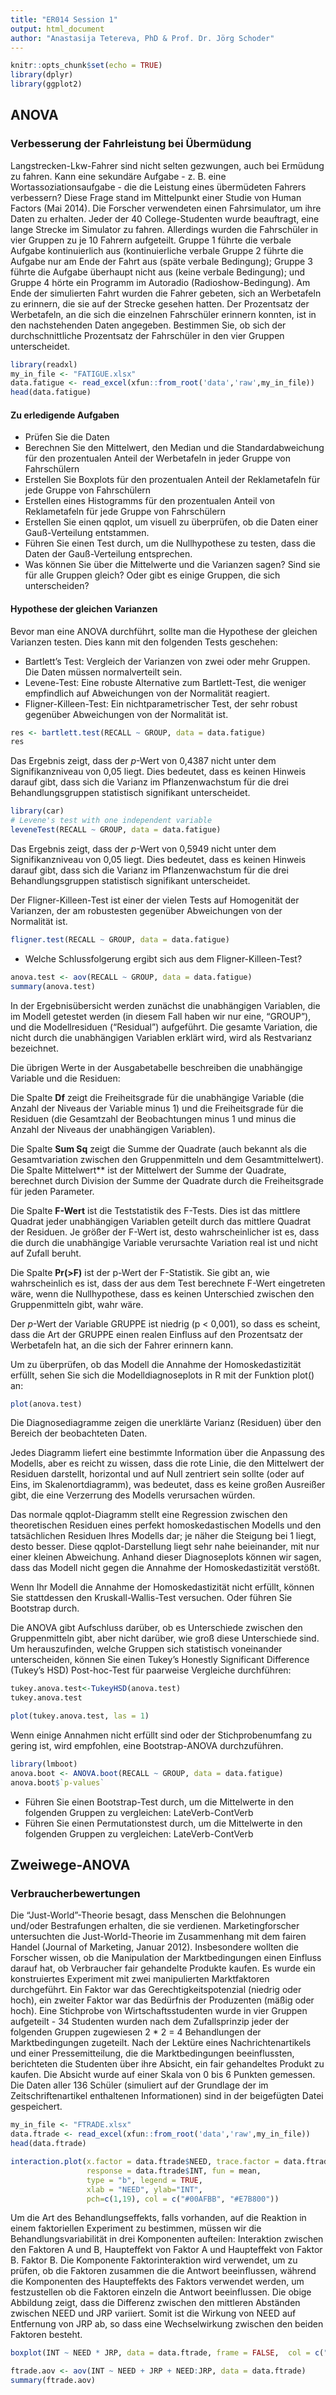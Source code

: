 ```yaml
---
title: "ER014 Session 1"
output: html_document
author: "Anastasija Tetereva, PhD & Prof. Dr. Jörg Schoder"
---
```


```r
knitr::opts_chunk$set(echo = TRUE)
library(dplyr)
library(ggplot2)
```

## ANOVA
### Verbesserung der Fahrleistung bei Übermüdung


Langstrecken-Lkw-Fahrer sind nicht selten gezwungen, auch bei Ermüdung zu fahren. Kann eine sekundäre Aufgabe - z. B. eine Wortassoziationsaufgabe - die 
die Leistung eines übermüdeten Fahrers verbessern? Diese Frage stand im Mittelpunkt einer Studie von Human Factors (Mai 2014). Die Forscher verwendeten einen Fahrsimulator, um ihre Daten zu erhalten. Jeder der 40 College-Studenten wurde beauftragt, eine lange Strecke im Simulator zu fahren. Allerdings wurden die Fahrschüler in vier Gruppen zu je 10 Fahrern aufgeteilt. Gruppe 1 führte die verbale Aufgabe kontinuierlich aus (kontinuierliche verbale 
Gruppe 2 führte die Aufgabe nur am Ende der Fahrt aus (späte verbale Bedingung); Gruppe 3 führte die Aufgabe überhaupt nicht aus (keine verbale Bedingung); und Gruppe 4 hörte ein Programm im Autoradio (Radioshow-Bedingung). Am Ende der simulierten Fahrt wurden die Fahrer gebeten, sich an Werbetafeln zu erinnern, die sie auf der Strecke gesehen hatten. Der Prozentsatz der Werbetafeln, an die sich die einzelnen Fahrschüler erinnern konnten, ist in den nachstehenden Daten angegeben. Bestimmen Sie, ob sich der durchschnittliche Prozentsatz der Fahrschüler in den vier Gruppen unterscheidet.


```r
library(readxl)
my_in_file <- "FATIGUE.xlsx"
data.fatigue <- read_excel(xfun::from_root('data','raw',my_in_file))
head(data.fatigue)
```

#### Zu erledigende Aufgaben
- Prüfen Sie die Daten
- Berechnen Sie den Mittelwert, den Median und die Standardabweichung für den prozentualen Anteil der Werbetafeln in jeder Gruppe von Fahrschülern
- Erstellen Sie Boxplots für den prozentualen Anteil der Reklametafeln für jede Gruppe von Fahrschülern
- Erstellen eines Histogramms für den prozentualen Anteil von Reklametafeln für jede Gruppe von Fahrschülern
- Erstellen Sie einen qqplot, um visuell zu überprüfen, ob die Daten einer Gauß-Verteilung entstammen.
- Führen Sie einen Test durch, um die Nullhypothese zu testen, dass die Daten der Gauß-Verteilung entsprechen.
- Was können Sie über die Mittelwerte und die Varianzen sagen? Sind sie für alle Gruppen gleich? Oder gibt es einige Gruppen, die sich unterscheiden?

#### Hypothese der gleichen Varianzen
Bevor man eine ANOVA durchführt, sollte man die Hypothese der gleichen Varianzen testen. Dies kann mit den folgenden Tests geschehen:

- Bartlett's Test: Vergleich der Varianzen von zwei oder mehr Gruppen. Die Daten müssen normalverteilt sein.
- Levene-Test: Eine robuste Alternative zum Bartlett-Test, die weniger empfindlich auf Abweichungen von der Normalität reagiert.
- Fligner-Killeen-Test: Ein nichtparametrischer Test, der sehr robust gegenüber Abweichungen von der Normalität ist.




```r
res <- bartlett.test(RECALL ~ GROUP, data = data.fatigue)
res
```

Das Ergebnis zeigt, dass der $p$-Wert von 0,4387 nicht unter dem Signifikanzniveau von 0,05 liegt. Dies bedeutet, dass es keinen Hinweis darauf gibt, dass sich die Varianz im Pflanzenwachstum für die drei Behandlungsgruppen statistisch signifikant unterscheidet.

```r
library(car)
# Levene's test with one independent variable
leveneTest(RECALL ~ GROUP, data = data.fatigue)
```
Das Ergebnis zeigt, dass der $p$-Wert von 0,5949 nicht unter dem Signifikanzniveau von 0,05 liegt. Dies bedeutet, dass es keinen Hinweis darauf gibt, dass sich die Varianz im Pflanzenwachstum für die drei Behandlungsgruppen statistisch signifikant unterscheidet.

Der Fligner-Killeen-Test ist einer der vielen Tests auf Homogenität der Varianzen, der am robustesten gegenüber Abweichungen von der Normalität ist.

```r
fligner.test(RECALL ~ GROUP, data = data.fatigue)
```

- Welche Schlussfolgerung ergibt sich aus dem Fligner-Killeen-Test?
```r
anova.test <- aov(RECALL ~ GROUP, data = data.fatigue)
summary(anova.test)
```
In der Ergebnisübersicht werden zunächst die unabhängigen Variablen, die im Modell getestet werden (in diesem Fall haben wir nur eine, "GROUP"), und die Modellresiduen ("Residual") aufgeführt. Die gesamte Variation, die nicht durch die unabhängigen Variablen erklärt wird, wird als Restvarianz bezeichnet.

Die übrigen Werte in der Ausgabetabelle beschreiben die unabhängige Variable und die Residuen:

Die Spalte **Df** zeigt die Freiheitsgrade für die unabhängige Variable (die Anzahl der Niveaus der Variable minus 1) und die Freiheitsgrade für die Residuen (die Gesamtzahl der Beobachtungen minus 1 und minus die Anzahl der Niveaus der unabhängigen Variablen).

Die Spalte **Sum Sq** zeigt die Summe der Quadrate (auch bekannt als die Gesamtvariation zwischen den Gruppenmitteln und dem Gesamtmittelwert).
Die Spalte Mittelwert** ist der Mittelwert der Summe der Quadrate, berechnet durch Division der Summe der Quadrate durch die Freiheitsgrade für jeden Parameter.

Die Spalte **F-Wert** ist die Teststatistik des F-Tests. Dies ist das mittlere Quadrat jeder unabhängigen Variablen geteilt durch das mittlere Quadrat der Residuen. Je größer der F-Wert ist, desto wahrscheinlicher ist es, dass die durch die unabhängige Variable verursachte Variation real ist und nicht auf Zufall beruht.

Die Spalte **Pr(>F)** ist der p-Wert der F-Statistik. Sie gibt an, wie wahrscheinlich es ist, dass der aus dem Test berechnete F-Wert eingetreten wäre, wenn die Nullhypothese, dass es keinen Unterschied zwischen den Gruppenmitteln gibt, wahr wäre.

Der $p$-Wert der Variable GRUPPE ist niedrig (p < 0,001), so dass es scheint, dass die Art der GRUPPE einen realen Einfluss auf den Prozentsatz der Werbetafeln hat, an die sich der Fahrer erinnern kann.

Um zu überprüfen, ob das Modell die Annahme der Homoskedastizität erfüllt, sehen Sie sich die Modelldiagnoseplots in R mit der Funktion plot() an:

```r
plot(anova.test)
```

Die Diagnosediagramme zeigen die unerklärte Varianz (Residuen) über den Bereich der beobachteten Daten.

Jedes Diagramm liefert eine bestimmte Information über die Anpassung des Modells, aber es reicht zu wissen, dass die rote Linie, die den Mittelwert der Residuen darstellt, horizontal und auf Null zentriert sein sollte (oder auf Eins, im Skalenortdiagramm), was bedeutet, dass es keine großen Ausreißer gibt, die eine Verzerrung des Modells verursachen würden.

Das normale qqplot-Diagramm stellt eine Regression zwischen den theoretischen Residuen eines perfekt homoskedastischen Modells und den tatsächlichen Residuen Ihres Modells dar; je näher die Steigung bei 1 liegt, desto besser. Diese qqplot-Darstellung liegt sehr nahe beieinander, mit nur einer kleinen Abweichung. Anhand dieser Diagnoseplots können wir sagen, dass das Modell nicht gegen die Annahme der Homoskedastizität verstößt.

Wenn Ihr Modell die Annahme der Homoskedastizität nicht erfüllt, können Sie stattdessen den Kruskall-Wallis-Test versuchen. Oder führen Sie Bootstrap durch.

Die ANOVA gibt Aufschluss darüber, ob es Unterschiede zwischen den Gruppenmitteln gibt, aber nicht darüber, wie groß diese Unterschiede sind. Um herauszufinden, welche Gruppen sich statistisch voneinander unterscheiden, können Sie einen Tukey's Honestly Significant Difference (Tukey's HSD) Post-hoc-Test für paarweise Vergleiche durchführen:

```r
tukey.anova.test<-TukeyHSD(anova.test)
tukey.anova.test
```


```r
plot(tukey.anova.test, las = 1)
```
Wenn einige Annahmen nicht erfüllt sind oder der Stichprobenumfang zu gering ist, wird empfohlen, eine Bootstrap-ANOVA durchzuführen.
```r
library(lmboot)
anova.boot <- ANOVA.boot(RECALL ~ GROUP, data = data.fatigue)
anova.boot$`p-values`
```
- Führen Sie einen Bootstrap-Test durch, um die Mittelwerte in den folgenden Gruppen zu vergleichen: LateVerb-ContVerb
- Führen Sie einen Permutationstest durch, um die Mittelwerte in den folgenden Gruppen zu vergleichen: LateVerb-ContVerb

## Zweiwege-ANOVA
### Verbraucherbewertungen

Die "Just-World"-Theorie besagt, dass Menschen die Belohnungen und/oder Bestrafungen erhalten, die sie verdienen. Marketingforscher untersuchten die Just-World-Theorie im Zusammenhang mit dem fairen Handel (Journal of Marketing, Januar 2012). Insbesondere wollten die Forscher wissen, ob die Manipulation der Marktbedingungen einen Einfluss darauf hat, ob Verbraucher fair gehandelte Produkte kaufen. Es wurde ein konstruiertes Experiment mit zwei manipulierten Marktfaktoren durchgeführt. Ein Faktor war das Gerechtigkeitspotenzial (niedrig oder hoch), ein zweiter Faktor war das Bedürfnis der Produzenten (mäßig oder hoch). Eine Stichprobe von Wirtschaftsstudenten wurde in vier Gruppen aufgeteilt - 34 Studenten wurden nach dem Zufallsprinzip jeder der folgenden Gruppen zugewiesen 
2 * 2 = 4 Behandlungen der Marktbedingungen zugeteilt. Nach der Lektüre eines Nachrichtenartikels und einer Pressemitteilung, die die Marktbedingungen beeinflussten, berichteten die Studenten über ihre Absicht, ein fair gehandeltes Produkt zu kaufen. Die Absicht wurde auf einer Skala von 0 bis 6 Punkten gemessen. Die Daten aller 136 Schüler (simuliert auf der Grundlage der im Zeitschriftenartikel enthaltenen Informationen) sind in der beigefügten 
Datei gespeichert.

```r
my_in_file <- "FTRADE.xlsx"
data.ftrade <- read_excel(xfun::from_root('data','raw',my_in_file))
head(data.ftrade)
```
```r
interaction.plot(x.factor = data.ftrade$NEED, trace.factor = data.ftrade$JRP,
                 response = data.ftrade$INT, fun = mean,
                 type = "b", legend = TRUE,
                 xlab = "NEED", ylab="INT",
                 pch=c(1,19), col = c("#00AFBB", "#E7B800"))
```
Um die Art des Behandlungseffekts, falls vorhanden, auf die Reaktion in einem faktoriellen Experiment zu bestimmen, müssen wir die Behandlungsvariabilität in drei Komponenten aufteilen:  Interaktion zwischen den Faktoren A und B, Haupteffekt von Faktor A und Haupteffekt von Faktor B. 
Faktor B. Die Komponente Faktorinteraktion wird verwendet, um zu prüfen, ob die Faktoren zusammen die 
die Antwort beeinflussen, während die Komponenten des Haupteffekts des Faktors verwendet werden, um festzustellen 
ob die Faktoren einzeln die Antwort beeinflussen. Die obige Abbildung zeigt, dass die Differenz 
zwischen den mittleren Abständen zwischen NEED und JRP variiert. Somit ist die Wirkung von NEED auf 
Entfernung von JRP ab, so dass eine Wechselwirkung zwischen den beiden Faktoren besteht.

```r
boxplot(INT ~ NEED * JRP, data = data.ftrade, frame = FALSE,  col = c("#00AFBB", "#E7B800"), ylab="NEED")
```

```r
ftrade.aov <- aov(INT ~ NEED + JRP + NEED:JRP, data = data.ftrade)
summary(ftrade.aov)
```
